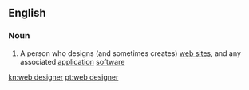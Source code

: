 ==English==

===Noun===
{{en-noun|sg=[[web]] [[designer]]}}

#{{computing}} A person who designs (and sometimes creates) [[web site]]s, and any associated [[application]] [[software]]

[[kn:web designer]]
[[pt:web designer]]